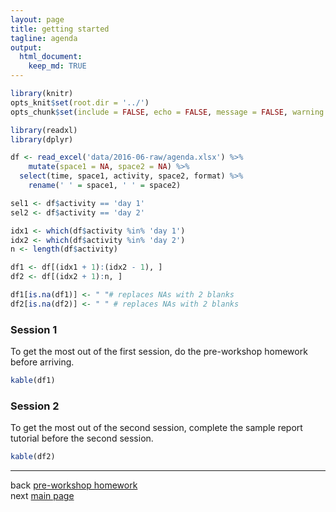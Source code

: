 ```yaml
---
layout: page
title: getting started
tagline: agenda
output: 
  html_document:
    keep_md: TRUE
---
```


```r
library(knitr)
opts_knit$set(root.dir = '../')
opts_chunk$set(include = FALSE, echo = FALSE, message = FALSE, warning = FALSE)
```

```r
library(readxl)
library(dplyr)
```

```r
df <- read_excel('data/2016-06-raw/agenda.xlsx') %>% 
	mutate(space1 = NA, space2 = NA) %>%
  select(time, space1, activity, space2, format) %>%
	rename(' ' = space1, ' ' = space2)

sel1 <- df$activity == 'day 1'
sel2 <- df$activity == 'day 2'

idx1 <- which(df$activity %in% 'day 1')
idx2 <- which(df$activity %in% 'day 2')
n <- length(df$activity)

df1 <- df[(idx1 + 1):(idx2 - 1), ]
df2 <- df[(idx2 + 1):n, ]

df1[is.na(df1)] <- " "# replaces NAs with 2 blanks
df2[is.na(df2)] <- " " # replaces NAs with 2 blanks
```

### Session 1

To get the most out of the first session, do the pre-workshop homework before arriving. 

```r
kable(df1)
```

### Session 2

To get the most out of the second session, complete the sample report tutorial before the second session.  

```r
kable(df2)
```


--- 
back [pre-workshop homework](01_intro_02_pre-hw.html)<br>
next [main page](../index.html)

